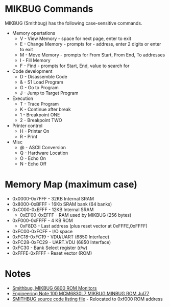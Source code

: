 = MIKBUG Commands =

MIKBUG (Smithbug) has the following case-sensitive commands.

* Memory opertations
** V - View Memory - space for next page, enter to exit
** E - Change Memory - prompts for - address, enter 2 digits or enter to exit
** M - Move Memory - prompts for From Start, From End, To addresses
** I - Fill Memory
** F - Find - prompts for Start, End, value to search for
* Code development
** D - Disassemble Code
** & - S1 Load Program
** G - Go to Program
** J - Jump to Target Program
* Execution
** T - Trace Program
** K - Continue after break
** 1 - Breakpoint ONE
** 2 - Breakpoint TWO
* Printer control
** H - Printer On
** R - Print
* Misc
** @ - ASCII Conversion
** Q - Hardware Location
** O - Echo On
** N - Echo Off

=	Memory Map (maximum case) =

* 0x0000-0x7FFF - 32KB Internal SRAM
* 0x8000-0xBFFF - 16Kb SRAM bank (64 banks)
* 0xC000-0xEFFF - 12KB Internal SRAM
**  0xEF00-0xEFFF - RAM used by MIKBUG (256 bytes)
* 0xF000-0xFFFF - 4 KB ROM
** 0xF8D3 - Last address (plus reset vector at 0xFFFE,0xFFFF)
* 0xFC00-0xFCFF - I/O space
* 0xFC18-0xFC19 - VDU/UART (6850 Interface)
* 0xFC28-0xFC29 - UART.VDU (6850 Interface)
* 0xFC30 - Bank Select register (r/w)
* 0xFFFE-0xFFFF - Reset vector (ROM)

= Notes =

* [http://www.retrotechnology.com/restore/smithbug.html Smithbug, MIKBUG 6800 ROM Monitors]
* [https://github.com/douggilliland/Retro-Computers/blob/master/6800/Mikbug/Engineering_Note_100_MCM6830L7_MIKBUG_MINBUG_ROM_Jul77.pdf  Engineering Note 100 MCM6830L7 MIKBUG MINBUG ROM Jul77]
* [https://github.com/douggilliland/Retro-Computers/blob/master/6800/A68%206800%20Assembler_SMITHBUG_AT__F000/V2_DIS_corrected.LST SMITHBUG source code listing file] - Relocated to 0xf000 ROM address


